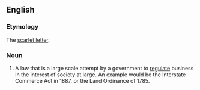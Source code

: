 ==English==

===Etymology===
The [[scarlet letter]].

===Noun===
{{en-noun|sg=[[Red]] [[letter]] [[law]]}}

# A law that is a large scale attempt by a government to [[regulate]] business in the interest of society at large. An example would be the Interstate Commerce Act in 1887, or the Land Ordinance of 1785.